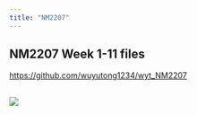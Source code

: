 ```yaml
---
title: "NM2207"
---
```


## NM2207 Week 1-11 files

<https://github.com/wuyutong1234/wyt_NM2207>

## ![](images/IMG_7233.JPG)
